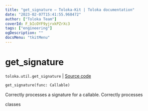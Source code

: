 ```yaml
---
title: "get_signature — Toloka-Kit | Toloka documentation"
date: "2023-02-07T15:41:55.968472"
author: ["Toloka Team"]
coverId: F_bIcOYF9yjrxkPZrXc3
tags: ["engineering"]
ogDescription: ""
docsMenu: "tkitMenu"
---
```


# get_signature
`toloka.util.get_signature` | [Source code](https://github.com/Toloka/toloka-kit/blob/v1.1.3/src/util/__init__.py#L48)

```python
get_signature(func: Callable)
```

Correctly processes a signature for a callable. Correctly processes

classes